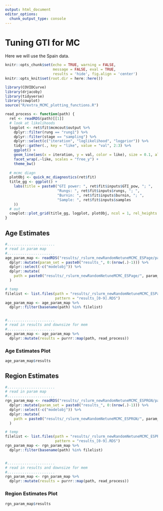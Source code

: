 ```yaml
---
output: html_document
editor_options: 
  chunk_output_type: console
---
```


# Tuning GTI for MC
Here we will use the Spain data. 
```r
knitr::opts_chunk$set(echo = TRUE, warning = FALSE, 
                      message = FALSE, eval = TRUE, 
                      results = 'hide', fig.align = 'center')
knitr::opts_knit$set(root.dir = here::here())
```
```r
library(COVIDCurve)
library(drjacoby)
library(tidyverse)
library(cowplot)
source("R/extra_MCMC_plotting_functions.R")
```

```r

read_process <- function(path) {
  ret <- readRDS(path)[[1]]
  # look at likelihoods
  logplot <- ret$fit$mcmcout$output %>%
    dplyr::filter(rung == "rung1") %>%
    dplyr::filter(stage == "sampling") %>%
    dplyr::select(c("iteration", "loglikelihood", "logprior")) %>%
    tidyr::gather(., key = "like", value = "val", 2:3) %>%
    ggplot() +
    geom_line(aes(x = iteration, y = val, color = like), size = 0.1, alpha = 0.8) +
    facet_wrap(.~like, scales = "free_y") +
    theme_bw()
  
  # mcmc diagn
  plotObj <- quick_mc_diagnostics(ret$fit)
  title_gg <- ggplot() + 
    labs(title = paste0("GTI power: ", ret$fit$inputs$GTI_pow, "; ", 
                        "Rungs: ", ret$fit$inputs$rungs, "; ", 
                        "Burnin: ", ret$fit$inputs$burnin, "; ", 
                        "Sample: ", ret$fit$inputs$samples
    ))
  # out
  cowplot::plot_grid(title_gg, logplot, plotObj, ncol = 1, rel_heights = c(0.15, 0.25, 1))
}

```


## Age Estimates 
```r
#...................... 
# read in param map
#......................
age_param_map <- readRDS("results/_rslurm_newRandomNetuneMCMC_ESPage/params.RDS") %>% 
  dplyr::mutate(param_set = paste0("results_", 0:(nrow(.)-1))) %>% 
  dplyr::select(-c("modelobj")) %>% 
  dplyr::mutate(
    path = paste0("results/_rslurm_newRandomNetuneMCMC_ESPage/", param_set, ".RDS")
  )

# temp
filelist <- list.files(path = "results/_rslurm_newRandomNetuneMCMC_ESPage/",
                       pattern = "results_[0-9].RDS")
age_param_map <- age_param_map %>% 
  dplyr::filter(basename(path) %in% filelist)


#...................... 
# read in results and downsize for mem
#......................
age_param_map <- age_param_map %>% 
  dplyr::mutate(results = purrr::map(path, read_process))


```

### Age Estimates Plot
```r
age_param_map$results
```


## Region Estimates 
```r
#...................... 
# read in param map
#......................
rgn_param_map <- readRDS("results/_rslurm_newRandomNetuneMCMC_ESPRGN/params.RDS") %>% 
  dplyr::mutate(param_set = paste0("results_", 0:(nrow(.)-1))) %>% 
  dplyr::select(-c("modelobj")) %>% 
  dplyr::mutate(
    path = paste0("results/_rslurm_newRandomNetuneMCMC_ESPRGN/", param_set, ".RDS")
  )

# temp
filelist <- list.files(path = "results/_rslurm_newRandomNetuneMCMC_ESPRGN/",
                       pattern = "results_[0-9].RDS")
rgn_param_map <- rgn_param_map %>% 
  dplyr::filter(basename(path) %in% filelist)


#...................... 
# read in results and downsize for mem
#......................
rgn_param_map <- rgn_param_map %>% 
  dplyr::mutate(results = purrr::map(path, read_process))


```

### Region Estimates Plot
```r
rgn_param_map$results
```


